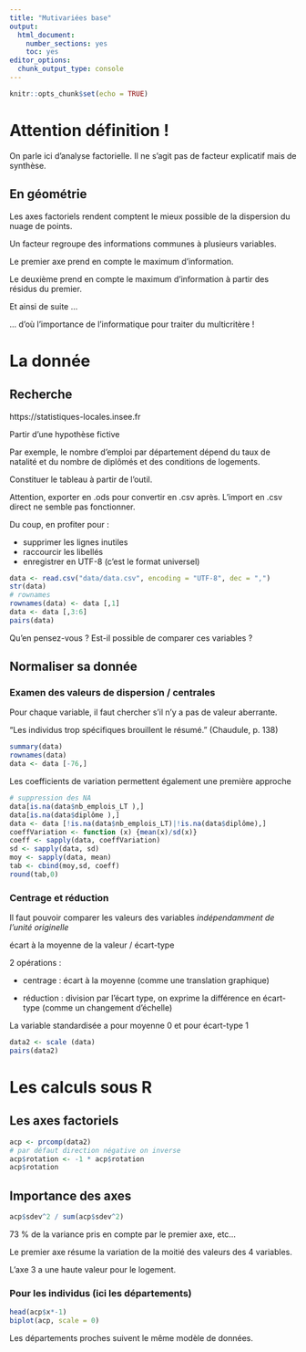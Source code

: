 ```yaml
---
title: "Mutivariées base"
output:
  html_document:
    number_sections: yes
    toc: yes
editor_options:
  chunk_output_type: console
---
```


```r
knitr::opts_chunk$set(echo = TRUE)
```

# Attention définition !

On parle ici d'analyse factorielle. Il ne s'agit pas de facteur explicatif mais de
synthèse.




## En géométrie

Les axes factoriels rendent comptent le mieux possible de la
dispersion du nuage de points.

Un facteur regroupe des informations communes à plusieurs variables.

Le premier axe prend en compte le maximum d'information.

Le deuxième prend en compte le maximum d'information à partir des résidus du premier.

Et ainsi de suite ...

... d'où l'importance de l'informatique pour traiter du multicritère !



# La donnée

## Recherche

https://statistiques-locales.insee.fr

Partir d'une hypothèse fictive

Par exemple, le nombre d'emploi par département dépend du taux de natalité et du
nombre de diplômés et des conditions de logements.

Constituer le tableau à partir de l'outil.

Attention, exporter en  .ods pour convertir en  .csv après. L'import en .csv direct
ne semble pas fonctionner.

Du coup, en profiter pour :

- supprimer les lignes inutiles
- raccourcir les libellés
- enregistrer en UTF-8 (c'est le format universel)

```r
data <- read.csv("data/data.csv", encoding = "UTF-8", dec = ",")
str(data)
# rownames
rownames(data) <- data [,1]
data <- data [,3:6]
pairs(data)
```

Qu'en pensez-vous ? Est-il possible de comparer ces variables ?

## Normaliser sa donnée

### Examen des valeurs de dispersion / centrales

Pour chaque variable, il faut chercher s'il n'y a pas de valeur aberrante.

"Les individus trop spécifiques brouillent le résumé." (Chaudule, p. 138)


```r
summary(data)
rownames(data)
data <- data [-76,]
```


Les coefficients de variation permettent également une première approche


```r
# suppression des NA
data[is.na(data$nb_emplois_LT ),]
data[is.na(data$diplôme ),]
data <- data [!is.na(data$nb_emplois_LT)|!is.na(data$diplôme),]
coeffVariation <- function (x) {mean(x)/sd(x)}
coeff <- sapply(data, coeffVariation)
sd <- sapply(data, sd)
moy <- sapply(data, mean)
tab <- cbind(moy,sd, coeff)
round(tab,0)
```



### Centrage et réduction


Il faut pouvoir comparer les valeurs des variables *indépendamment de l'unité originelle*

écart à la moyenne de la valeur / écart-type

2 opérations :

- centrage : écart à la moyenne (comme une translation graphique)

- réduction : division par l'écart type, on exprime la différence en écart-type (comme un 
changement d'échelle)


La variable standardisée a pour moyenne 0 et pour écart-type 1



```r
data2 <- scale (data)
pairs(data2)
```

# Les calculs sous R


## Les axes factoriels

```r
acp <- prcomp(data2)
# par défaut direction négative on inverse
acp$rotation <- -1 * acp$rotation
acp$rotation
```

## Importance des axes

```r
acp$sdev^2 / sum(acp$sdev^2)
```

73 % de la variance pris en compte par le premier axe, etc...

Le premier axe résume la variation de la moitié des valeurs des 4 variables.

L'axe 3 a une haute valeur pour le logement.


### Pour les individus (ici les départements)

```r
head(acp$x*-1)
biplot(acp, scale = 0)
```


Les départements proches suivent le même modèle de données.



